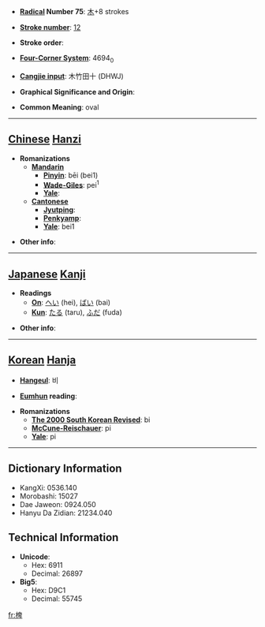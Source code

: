 * '''[[Wiktionary:Chinese radical index| Radical]] Number 75''': [[Wiktionary:Chinese radical index 木|木]]+8 strokes

* '''[[Wiktionary:Chinese total strokes index|Stroke number]]''': [[Wiktionary:Chinese total strokes index 12|12]]

* '''Stroke order''': 

* '''[[Wiktionary:Chinese four corner index|Four-Corner System]]''': 4694<sub>0</sub>

* '''[[Wiktionary:Chinese Cangjie index|Cangjie input]]''': 木竹田十 (DHWJ)

* '''Graphical Significance and Origin''': 

* '''Common Meaning''': oval

----

== [[Chinese]] [[Hanzi]] ==

* '''Romanizations'''
** '''[[Mandarin]]'''
*** '''[[Pinyin]]''': bēi (bei1)
*** '''[[Wade-Giles]]''': pei<sup>1</sup>
*** '''[[Yale]]''': 
** '''[[Cantonese]]'''
*** '''[[Jyutping]]''':
*** '''[[Penkyamp]]''': 
*** '''[[Yale]]''': bei1

* '''Other info''': 

----

== [[Japanese]] [[Kanji]] ==

* '''Readings'''
** '''[[On]]''': [[へい]] (hei), [[ばい]] (bai)
** '''[[Kun]]''': [[たる]] (taru), [[ふだ]] (fuda)

* '''Other info''':  

----

== [[Korean]] [[Hanja]] ==

* '''[[Hangeul]]''': 비

* '''[[Eumhun]] reading''': 

* '''Romanizations'''
** '''[[The 2000 South Korean Revised Romanization|The 2000 South Korean Revised]]''': bi
** '''[[McCune-Reischauer]]''': pi
** '''[[Yale]]''': pi

----

== Dictionary Information ==

* KangXi: 0536.140
* Morobashi: 15027
* Dae Jaweon: 0924.050
* Hanyu Da Zidian: 21234.040

== Technical Information ==

* '''Unicode''':
** Hex: 6911
** Decimal: 26897
* '''Big5''':
** Hex: D9C1
** Decimal: 55745

[[fr:椑]]